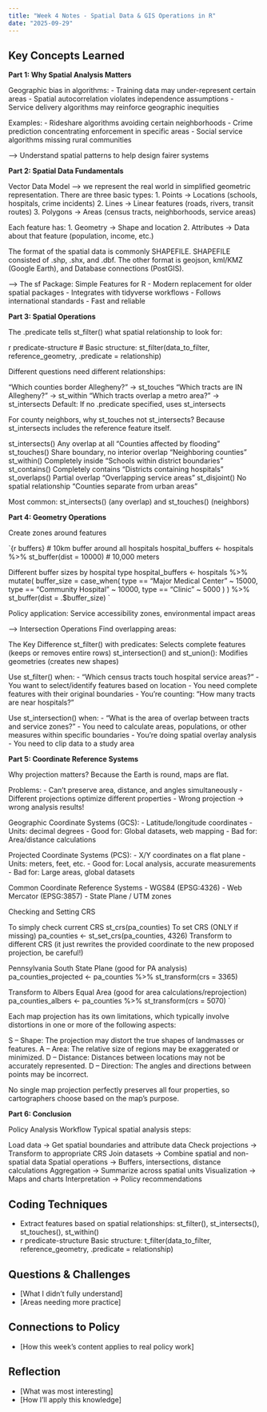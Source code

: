 ```yaml
---
title: "Week 4 Notes - Spatial Data & GIS Operations in R"
date: "2025-09-29"
---
```


## Key Concepts Learned

**Part 1: Why Spatial Analysis Matters**

Geographic bias in algorithms:
- Training data may under-represent certain areas
- Spatial autocorrelation violates independence assumptions
- Service delivery algorithms may reinforce geographic inequities

Examples:
- Rideshare algorithms avoiding certain neighborhoods
- Crime prediction concentrating enforcement in specific areas
- Social service algorithms missing rural communities

--> Understand spatial patterns to help design fairer systems

**Part 2: Spatial Data Fundamentals**

Vector Data Model
--> we represent the real world in simplified geometric representation.
There are three basic types:
1. Points → Locations (schools, hospitals, crime incidents)
2. Lines → Linear features (roads, rivers, transit routes)
3. Polygons → Areas (census tracts, neighborhoods, service areas)

Each feature has:
1. Geometry → Shape and location
2. Attributes → Data about that feature (population, income, etc.)

The format of the spatial data is commonly SHAPEFILE.
SHAPEFILE consisted of .shp, .shx, and .dbf.
The other format is geojson, kml/KMZ (Google Earth), and Database connections (PostGIS).

--> The sf Package: Simple Features for R
- Modern replacement for older spatial packages
- Integrates with tidyverse workflows
- Follows international standards
- Fast and reliable

**Part 3: Spatial Operations**

The .predicate tells st_filter() what spatial relationship to look for:

r predicate-structure # Basic structure: st_filter(data_to_filter, reference_geometry, .predicate = relationship)

Different questions need different relationships:

“Which counties border Allegheny?” → st_touches
“Which tracts are IN Allegheny?” → st_within
“Which tracts overlap a metro area?” → st_intersects
Default: If no .predicate specified, uses st_intersects

For county neighbors, why st_touches not st_intersects? Because st_intersects includes the reference feature itself.

st_intersects()	Any overlap at all	“Counties affected by flooding”
st_touches()	Share boundary, no interior overlap	“Neighboring counties”
st_within()	Completely inside	“Schools within district boundaries”
st_contains()	Completely contains	“Districts containing hospitals”
st_overlaps()	Partial overlap	“Overlapping service areas”
st_disjoint()	No spatial relationship	“Counties separate from urban areas”

Most common: st_intersects() (any overlap) and st_touches() (neighbors)

**Part 4: Geometry Operations**

Create zones around features

`{r buffers} # 10km buffer around all hospitals hospital_buffers <- hospitals %>% st_buffer(dist = 10000) # 10,000 meters

Different buffer sizes by hospital type
hospital_buffers <- hospitals %>% mutate( buffer_size = case_when( type == “Major Medical Center” ~ 15000, type == “Community Hospital” ~ 10000, type == “Clinic” ~ 5000 ) ) %>% st_buffer(dist = .$buffer_size) `

Policy application: Service accessibility zones, environmental impact areas

--> Intersection Operations
Find overlapping areas:

The Key Difference st_filter() with predicates: Selects complete features (keeps or removes entire rows)
st_intersection() and st_union(): Modifies geometries (creates new shapes)

Use st_filter() when:
- “Which census tracts touch hospital service areas?”
- You want to select/identify features based on location
- You need complete features with their original boundaries
- You’re counting: “How many tracts are near hospitals?”

Use st_intersection() when:
- “What is the area of overlap between tracts and service zones?”
- You need to calculate areas, populations, or other measures within specific boundaries
- You’re doing spatial overlay analysis
- You need to clip data to a study area

**Part 5: Coordinate Reference Systems**

Why projection matters? Because the Earth is round, maps are flat.

Problems:
- Can’t preserve area, distance, and angles simultaneously
- Different projections optimize different properties
- Wrong projection → wrong analysis results!

Geographic Coordinate Systems (GCS):
- Latitude/longitude coordinates
- Units: decimal degrees
- Good for: Global datasets, web mapping
- Bad for: Area/distance calculations

Projected Coordinate Systems (PCS):
- X/Y coordinates on a flat plane
- Units: meters, feet, etc.
- Good for: Local analysis, accurate measurements
- Bad for: Large areas, global datasets

Common Coordinate Reference Systems
- WGS84 (EPSG:4326)
- Web Mercator (EPSG:3857)
- State Plane / UTM zones

Checking and Setting CRS

To simply check current CRS st_crs(pa_counties)
To set CRS (ONLY if missing) pa_counties <- st_set_crs(pa_counties, 4326)
Transform to different CRS (it just rewrites the provided coordinate to the new proposed projection, be careful!)

Pennsylvania South State Plane (good for PA analysis)
pa_counties_projected <- pa_counties %>%   st_transform(crs = 3365)

Transform to Albers Equal Area (good for area calculations/reprojection) pa_counties_albers <- pa_counties %>%   st_transform(crs = 5070) `

Each map projection has its own limitations, which typically involve distortions in one or more of the following aspects:

S – Shape: The projection may distort the true shapes of landmasses or features.
A – Area: The relative size of regions may be exaggerated or minimized.
D – Distance: Distances between locations may not be accurately represented.
D – Direction: The angles and directions between points may be incorrect.

No single map projection perfectly preserves all four properties, so cartographers choose based on the map’s purpose.

**Part 6: Conclusion**

Policy Analysis Workflow
Typical spatial analysis steps:

Load data → Get spatial boundaries and attribute data
Check projections → Transform to appropriate CRS
Join datasets → Combine spatial and non-spatial data
Spatial operations → Buffers, intersections, distance calculations
Aggregation → Summarize across spatial units
Visualization → Maps and charts
Interpretation → Policy recommendations

## Coding Techniques
- Extract features based on spatial relationships:
st_filter(), st_intersects(), st_touches(), st_within()
- r predicate-structure Basic structure: 
t_filter(data_to_filter, reference_geometry, .predicate = relationship)


## Questions & Challenges
- [What I didn't fully understand]
- [Areas needing more practice]

## Connections to Policy
- [How this week's content applies to real policy work]

## Reflection
- [What was most interesting]
- [How I'll apply this knowledge] 
